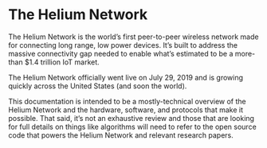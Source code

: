# The Helium Network 

The Helium Network is the world’s first peer-to-peer wireless network made for connecting long range, low power devices. It’s built to address the massive connectivity gap needed to enable what’s estimated to be a more-than $1.4 trillion IoT market. 

The Helium Network officially went live on July 29, 2019 and is growing quickly across the United States (and soon the world). 

This documentation is intended to be a mostly-technical overview of the Helium Network and the hardware, software, and protocols that make it possible. That said, it’s not an exhaustive review and those that are looking for full details on things like algorithms will need to refer to the open source code that powers the Helium Network and relevant research papers.
